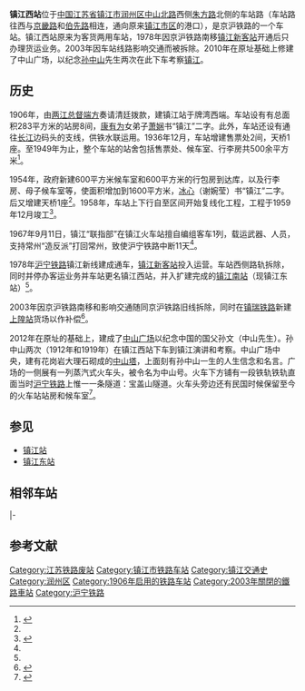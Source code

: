 {{about|镇江老火车站|1978年建成的京沪铁路镇江客站|镇江站|2011年建成的原京沪高速铁路镇江西站|镇江南站}}
{{Infobox China railway station
|车站名称 = 镇江西站
|图片 = 
|图片介绍 = 
|其他名称=镇江站
|车站拼音 = Zhenjiangxi
|英文名称 = Zhenjiangxi Railway Station
|车站代码 = 30398<ref>{{cite book|author=铁道部电子计算技术中心, 铁道部运输局|title=铁路车站站名代码表：TMIS使用|publisher=中国铁道出版社|location=北京|year=1998|isbn=9787113030995|pages=60}}</ref>
|电报码 = ZSH
|拼音码 = ZJX
|车站位置 = [[中国|中国]][[江苏省|江苏省]][[镇江市|镇江市]][[润州区|润州区]]
|坐标 = {{coord|32.208336|119.412533|display=inline,title}}
|归属 = [[上海铁路局|上海铁路局]]
|线路 = [[京沪铁路|京沪铁路]]
|车站等级 = 已拆除
}}
'''镇江西站'''位于[[中国|中国]][[江苏省|江苏省]][[镇江市|镇江市]][[润州区|润州区]][[中山北路|中山北路]]西侧[[朱方路|朱方路]]北侧的车站路（车站路往西与[[京畿路_(镇江)|京畿路]]和[[伯先路|伯先路]]相连，通向原来[[镇江市区|镇江市区]]的港口），是京沪铁路的一个车站。镇江西站原来为客货两用车站，1978年因京沪铁路南移[[镇江站|镇江新客站]]开通后只办理货运业务。2003年因车站线路影响交通而被拆除。2010年在原址基础上修建了中山广场，以纪念[[孙中山|孙中山]]先生两次在此下车考察[[镇江|镇江]]。

== 历史 ==
1906年，由[[两江总督|两江总督]][[端方|端方]]奏请清廷拨款，建镇江站于牌湾西端。车站设有有总面积283平方米的站房8间，[[康有为|康有为]]女弟子[[萧娴|萧娴]]书“镇江”二字。此外，车站还设有通往[[长江|长江]]边码头的支线，供铁水联运用。1936年12月，车站增建售票处2间，天桥1座。至1949年为止，整个车站的站舍包括售票处、候车室、行李房共500余平方米<ref name="histo">{{cite web|title=第二章 铁路运输 第一节 线 路|url=http://szb.zhenjiang.gov.cn/htmA/fangzhi/zj/3902.htm|publisher=镇江市志|access-date=2018-04-07|archive-url=https://web.archive.org/web/20180407182802/http://szb.zhenjiang.gov.cn/htmA/fangzhi/zj/3902.htm|archive-date=2018-04-07|dead-url=yes}}</ref>。

1954年，政府新建600平方米候车室和600平方米的行包房到达库，以及行李房、母子候车室等，使面积增加到1600平方米，[[冰心|冰心]]（谢婉莹）书“镇江”二字。后又增建天桥1座<ref name="histo"/>。1958年，车站上下行自{{站|高资}}至{{站|三山}}区间开始复线化工程，工程于1959年12月竣工<ref name="byear">{{cite web|title=镇江解放后|url=http://szb.zhenjiang.gov.cn/htmA/fangzhi/zj/0008.htm|publisher=镇江市政府|access-date=2018-04-07|archive-url=https://web.archive.org/web/20160305051820/http://szb.zhenjiang.gov.cn/htmA/fangzhi/zj/0008.htm|archive-date=2016-03-05|dead-url=yes}}</ref>。

1967年9月11日，镇江“联指部”在镇江火车站擅自编组客车1列，载运武器、人员，支持常州“造反派”打回常州，致使沪宁铁路中断11天<ref name="byear"/>。

1978年[[沪宁铁路|沪宁铁路]]镇江新线建成通车，[[镇江站|镇江新客站]]投入运营。车站西侧路轨拆除，同时并停办客运业务并车站更名镇江西站，并入扩建完成的[[镇江东站|镇江南站]]（现镇江东站）<ref name="histo"/>。

2003年因京沪铁路南移和影响交通随同京沪铁路旧线拆除，同时在[[镇瑞铁路|镇瑞铁路]]新建[[上隍站|上隍站]]货场以作补偿<ref>{{cite news|title=镇江：城区铁路之痒根治有望(图)|url=http://news.sohu.com/20040723/n221155685.shtm|publisher=搜狐|date=2004-07-23}}{{Dead link|date=2018年7月 |bot=InternetArchiveBot |fix-attempted=yes }}</ref>。

2012年在原址的基础上，建成了[[中山广场|中山广场]]以纪念中国的国父孙文（中山先生）。孙中山两次（1912年和1919年）在镇江西站下车到镇江演讲和考察。中山广场中央，建有花岗岩大理石砌成的[[中山塔|中山塔]]，上面刻有孙中山一生的人生信念和名言。广场的一侧展有一列蒸汽式火车头，被令名为中山号。火车下方铺有一段铁轨铁轨直面当时[[沪宁铁路|沪宁铁路]]上惟一一条隧道：宝盖山隧道。火车头旁边还有民国时候保留至今的火车站站房和候车室<ref>{{cite web|title=镇江市中山广场 江苏, 镇江|url=http://www.jnscape.com/portfolio_page/1/index.htm|publisher=江南园林设计院|access-date=2018-04-07|archive-url=https://web.archive.org/web/20180407182809/http://www.jnscape.com/portfolio_page/1/index.htm|archive-date=2018-04-07|dead-url=yes}}</ref>。

==参见==
*[[镇江站|镇江站]]
*[[镇江东站|镇江东站]]

==相邻车站==
{{start rail box|[[中国铁路|中国铁路]]}}
{{s-inop|<s>''[[六摆渡站|六摆渡站]]''</s>|[[南京西站|南京西站]]方向}}
{{s-line|[[沪宁铁路|沪宁铁路]]旧线<br>← 6km <s>镇江西站</s> 5km →}}
{{s-inop|[[镇江东站|镇江东站]]|[[上海站|上海站]]方向}}
|-
{{Terminus}}
{{s-line|江边支线<br>{{0}}{{0}} {{0}}{{0}}{{0}} <s>镇江西站</s> 2km →}}
{{s-inop|江边码头}}
{{end box}}

==参考文献==
{{reflist}}

[[Category:江苏铁路废站|Category:江苏铁路废站]]
[[Category:镇江市铁路车站|Category:镇江市铁路车站]]
[[Category:镇江交通史|Category:镇江交通史]]
[[Category:润州区|Category:润州区]]
[[Category:1906年启用的铁路车站|Category:1906年启用的铁路车站]]
[[Category:2003年關閉的鐵路車站|Category:2003年關閉的鐵路車站]]
[[Category:沪宁铁路|Category:沪宁铁路]]